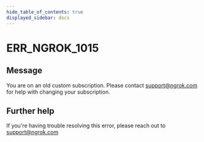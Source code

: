 ```yaml
---
hide_table_of_contents: true
displayed_sidebar: docs
---
```



# ERR_NGROK_1015

## Message

You are on an old custom subscription. Please contact support@ngrok.com for help with changing your subscription.

<ErrorDetails error="err_ngrok_1015" />

## Further help

If you're having trouble resolving this error, please reach out to [support@ngrok.com](mailto:support@ngrok.com?subject=Help%20with%20ERR_NGROK_1015)
